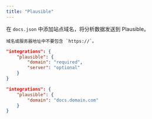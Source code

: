 ```yaml
---
title: "Plausible"
---
```


在 `docs.json` 中添加站点域名，将分析数据发送到 Plausible。

<Info>

    域名或服务器地址中不要包含 `https://`。

</Info>

<CodeGroup>

```json Analytics options in docs.json
"integrations": {
    "plausible": {
        "domain": "required",
        "server": "optional"
    }
}
```

```json Example
"integrations": {
    "plausible": {
        "domain": "docs.domain.com"
    }
}
```

</CodeGroup>